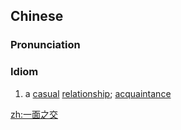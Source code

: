 ==Chinese==
{{zh-forms}}

===Pronunciation===
{{zh-pron
|m=一miànzhījiāo
|c=jat1 min6 zi1 gaau1
|cat=cy
}}

===Idiom===
{{zh-idiom}}

# {{lb|zh|literary}} a [[casual]] [[relationship]]; [[acquaintance]]

[[zh:一面之交]]
